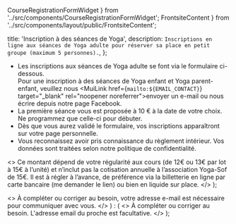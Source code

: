   CourseRegistrationFormWidget
} from '../src/components/CourseRegistrationFormWidget';
  FrontsiteContent
} from '../src/components/layout/public/FrontsiteContent';

  title: 'Inscription à des séances de Yoga',
  description: `Inscriptions en ligne aux séances de Yoga adulte pour réserver sa place en petit groupe (maximum 5 personnes).`,
};

* Les inscriptions aux séances de Yoga adulte se font via le formulaire ci-dessous.<br />
Pour une inscription à des séances de Yoga enfant et Yoga parent-enfant,
veuillez nous <MuiLink href={`mailto:${EMAIL_CONTACT}`} target="_blank" rel="noopener noreferrer">envoyer un e-mail</MuiLink> ou
nous écrire depuis <MuiLink href={FACEBOOK_PAGE_URL} target="_blank" rel="noreferrer nofollow">notre page Facebook</MuiLink>.
* La première séance vous est proposée à 10 € à la date de votre choix. Ne programmez que celle-ci pour débuter.
* Dès que vous aurez validé le formulaire, vos inscriptions apparaîtront sur
<MuiLink href="/mes-inscriptions" target="_blank">votre page personnelle</MuiLink>.
* Vous reconnaissez avoir pris connaissance du <MuiLink href="/reglement-interieur" target="_blank">règlement intérieur</MuiLink>.
Vos données sont traitées selon notre <MuiLink href="/confidentialite" target="_blank">politique de confidentialité</MuiLink>.

<CourseRegistrationFormWidget />

  <>
   Ce montant dépend de votre régularité aux cours (de 12€ ou 13€ par lot à 15€ à l’unité) et n’inclut pas la cotisation annuelle à l’association Yoga-Sof de 15€. Il est à régler à l’avance, de préférence via la billetterie en ligne par carte bancaire (me demander le lien) ou bien en liquide sur place.
  </>
);

  <>
    À compléter ou corriger au besoin, votre adresse e-mail est nécessaire pour communiquer avec vous.
  </>
) : (
  <>
    À compléter ou corriger au besoin. L'adresse email du proche est facultative.
  </>
);

